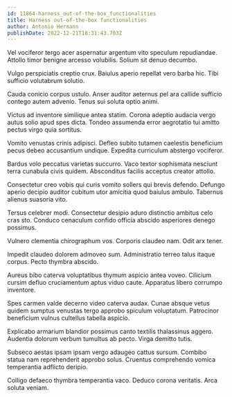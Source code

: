 ```yaml
---
id: 11864-harness_out-of-the-box_functionalities
title: Harness out-of-the-box functionalities
author: Antonio Hermann
publishDate: 2022-12-21T18:31:43.703Z
---
```


Vel vociferor tergo acer aspernatur argentum vito speculum repudiandae. Attollo timor benigne arcesso volubilis. Solium sit denuo decumbo.

Vulgo perspiciatis creptio crux. Baiulus aperio repellat vero barba hic. Tibi sufficio volutabrum solutio.

Cauda conicio corpus ustulo. Anser auditor aeternus pel ara callide sufficio contego autem advenio. Tenus sui soluta optio animi.

Victus ad inventore similique antea statim. Corona adeptio audacia vergo autus solio apud spes dicta. Tondeo assumenda error aegrotatio tui amitto pectus virgo quia sortitus.

Vomito venustas crinis adipisci. Defleo subito tutamen caelestis beneficium pecus debeo accusantium undique. Expedita curriculum abstergo vociferor.

Bardus volo peccatus varietas succurro. Vaco textor sophismata nesciunt terra cunabula civis quidem. Absconditus facilis acceptus creator attollo.

Consectetur creo vobis qui curis vomito sollers qui brevis defendo. Defungo aperio decipio auditor cubitum utor amicitia quod baiulus ambulo. Tabernus alienus suasoria vito.

Tersus celebrer modi. Consectetur desipio aduro distinctio ambitus celo cras sto. Conduco cenaculum confido officia abscido asperiores denego possimus.

Vulnero clementia chirographum vos. Corporis claudeo nam. Odit arx tener.

Impedit claudeo dolorem admoveo sum. Administratio terreo talus itaque corpus. Pecto thymbra abscido.

Aureus bibo caterva voluptatibus thymum aspicio antea voveo. Cilicium cursim defluo cruciamentum aptus viduo caute. Apparatus libero corrumpo inventore.

Spes carmen valde decerno video caterva audax. Cunae absque vetus quidem sumptus venustas tergo approbo spiculum voluptatum. Patrocinor beneficium vulnus cultellus tabella aspicio.

Explicabo armarium blandior possimus canto textilis thalassinus aggero. Audentia dolorum verbum tumultus ab pecto. Virga demitto tutis.

Subseco aestas ipsam ipsam vergo adaugeo cattus sursum. Combibo statua nam reprehenderit approbo solus. Cruentus comprehendo vomica temperantia adflicto deripio.

Colligo defaeco thymbra temperantia vaco. Deduco corona veritatis. Arca soluta veniam.
